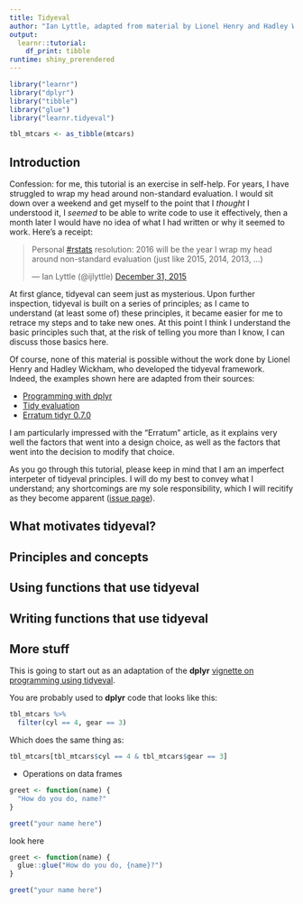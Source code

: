 ```yaml
---
title: Tidyeval
author: "Ian Lyttle, adapted from material by Lionel Henry and Hadley Wickham"
output: 
  learnr::tutorial:
    df_print: tibble
runtime: shiny_prerendered
---
```


```r
library("learnr")
library("dplyr")
library("tibble")
library("glue")
library("learnr.tidyeval")

tbl_mtcars <- as_tibble(mtcars)
```

## Introduction

Confession: for me, this tutorial is an exercise in self-help. For years, I have struggled to wrap my head around non-standard evaluation. I would sit down over a weekend and get myself to the point that I _thought_ I understood it, I _seemed_ to be able to write code to use it effectively, then a month later I would have no idea of what I had written or why it seemed to work. Here's a receipt:

<blockquote class="twitter-tweet" data-lang="en"><p lang="en" dir="ltr">Personal <a href="https://twitter.com/hashtag/rstats?src=hash&amp;ref_src=twsrc%5Etfw">#rstats</a> resolution: 2016 will be the year I wrap my head around non-standard evaluation (just like 2015, 2014, 2013, ...)</p>&mdash; Ian Lyttle (@ijlyttle) <a href="https://twitter.com/ijlyttle/status/682678320039899141?ref_src=twsrc%5Etfw">December 31, 2015</a></blockquote>
<script async src="https://platform.twitter.com/widgets.js" charset="utf-8"></script>

At first glance, tidyeval can seem just as mysterious. Upon further inspection, tidyeval is built on a series of principles; as I came to understand (at least some of) these principles, it became easier for me to retrace my steps and to take new ones. At this point I think I understand the basic principles such that, at the risk of telling you more than I know, I can discuss those basics here.

Of course, none of this material is possible without the work done by Lionel Henry and Hadley Wickham, who developed the tidyeval framework. Indeed, the examples shown here are adapted from their sources:

- [Programming with dplyr](http://dplyr.tidyverse.org/articles/programming.html)
- [Tidy evaluation](http://rlang.tidyverse.org/articles/tidy-evaluation.html)
- [Erratum tidyr 0.7.0](https://www.tidyverse.org/articles/2017/09/erratum-tidyr-0.7.0/)

I am particularly impressed with the "Erratum" article, as it explains very well the factors that went into a design choice, as well as the factors that went into the decision to modify that choice.

As you go through this tutorial, please keep in mind that I am an imperfect interpeter of tidyeval principles. I will do my best to convey what I understand; any shortcomings are my sole responsibility, which I will recitify as they become apparent ([issue page](https://github.com/ijlyttle/learnr.tidyeval/issues)).

## What motivates tidyeval?



## Principles and concepts

## Using functions that use tidyeval

## Writing functions that use tidyeval

## More stuff

This is going to start out as an adaptation of the __dplyr__ [vignette on programming using tidyeval](http://dplyr.tidyverse.org/articles/programming.html).  

You are probably used to **dplyr** code that looks like this:

```r
tbl_mtcars %>%
  filter(cyl == 4, gear == 3)
```

Which does the same thing as: 

```r
tbl_mtcars[tbl_mtcars$cyl == 4 & tbl_mtcars$gear == 3]
```

- Operations on data frames

```r
greet <- function(name) {
  "How do you do, name?"
}

greet("your name here")
```

look here

```r
greet <- function(name) {
  glue::glue("How do you do, {name}?")
}

greet("your name here")
```

